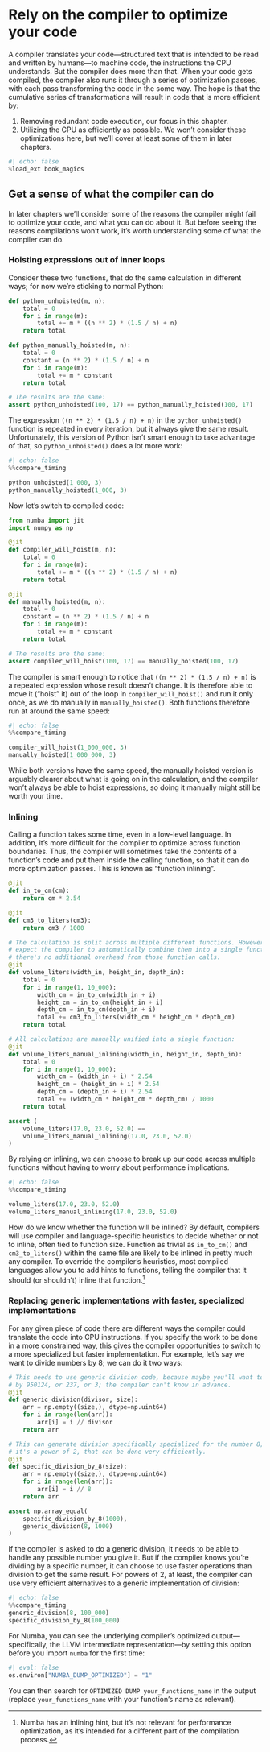 # Rely on the compiler to optimize your code

A compiler translates your code—structured text that is intended to be read and written by humans—to machine code, the instructions the CPU understands.
But the compiler does more than that.
When your code gets compiled, the compiler also runs it through a series of optimization passes, with each pass transforming the code in the some way.
The hope is that the cumulative series of transformations will result in code that is more efficient by:

1. Removing redundant code execution, our focus in this chapter.
2. Utilizing the CPU as efficiently as possible.
   We won't consider these optimizations here, but we'll cover at least some of them in later chapters.

```python
#| echo: false
%load_ext book_magics
```

## Get a sense of what the compiler can do

In later chapters we'll consider some of the reasons the compiler might fail to optimize your code, and what you can do about it.
But before seeing the reasons compilations won't work, it's worth understanding some of what the compiler can do.

### Hoisting expressions out of inner loops

Consider these two functions, that do the same calculation in different ways; for now we're sticking to normal Python:

```python
def python_unhoisted(m, n):
    total = 0
    for i in range(m):
        total += m * ((n ** 2) * (1.5 / n) + n)
    return total

def python_manually_hoisted(m, n):
    total = 0
    constant = (n ** 2) * (1.5 / n) + n
    for i in range(m):
        total += m * constant
    return total

# The results are the same:
assert python_unhoisted(100, 17) == python_manually_hoisted(100, 17)
```

The expression `((n ** 2) * (1.5 / n) + n)` in the `python_unhoisted()` function is repeated in every iteration, but it always give the same result.
Unfortunately, this version of Python isn't smart enough to take advantage of that, so `python_unhoisted()` does a lot more work:

```python
#| echo: false
%%compare_timing

python_unhoisted(1_000, 3)
python_manually_hoisted(1_000, 3)
```

Now let's switch to compiled code:

```python
from numba import jit
import numpy as np

@jit
def compiler_will_hoist(m, n):
    total = 0
    for i in range(m):
        total += m * ((n ** 2) * (1.5 / n) + n)
    return total

@jit
def manually_hoisted(m, n):
    total = 0
    constant = (n ** 2) * (1.5 / n) + n
    for i in range(m):
        total += m * constant
    return total

# The results are the same:
assert compiler_will_hoist(100, 17) == manually_hoisted(100, 17)
```

The compiler is smart enough to notice that `((n ** 2) * (1.5 / n) + n)` is a repeated expression whose result doesn't change.
It is therefore able to move it ("hoist" it) out of the loop in `compiler_will_hoist()` and run it only once, as we do manually in `manually_hoisted()`.
Both functions therefore run at around the same speed:

```python
#| echo: false
%%compare_timing

compiler_will_hoist(1_000_000, 3)
manually_hoisted(1_000_000, 3)
```

While both versions have the same speed, the manually hoisted version is arguably clearer about what is going on in the calculation, and the compiler won't always be able to hoist expressions, so doing it manually might still be worth your time.

### Inlining

Calling a function takes some time, even in a low-level language.
In addition, it's more difficult for the compiler to optimize across function boundaries.
Thus, the compiler will sometimes take the contents of a function's code and put them inside the calling function, so that it can do more optimization passes.
This is known as "function inlining".

```python
@jit
def in_to_cm(cm):
    return cm * 2.54

@jit
def cm3_to_liters(cm3):
    return cm3 / 1000

# The calculation is split across multiple different functions. However, we can
# expect the compiler to automatically combine them into a single function, so
# there's no additional overhead from those function calls.
@jit
def volume_liters(width_in, height_in, depth_in):
    total = 0
    for i in range(1, 10_000):
        width_cm = in_to_cm(width_in + i)
        height_cm = in_to_cm(height_in + i)
        depth_cm = in_to_cm(depth_in + i)
        total += cm3_to_liters(width_cm * height_cm * depth_cm)
    return total

# All calculations are manually unified into a single function:
@jit
def volume_liters_manual_inlining(width_in, height_in, depth_in):
    total = 0
    for i in range(1, 10_000):
        width_cm = (width_in + i) * 2.54
        height_cm = (height_in + i) * 2.54
        depth_cm = (depth_in + i) * 2.54
        total += (width_cm * height_cm * depth_cm) / 1000
    return total

assert (
    volume_liters(17.0, 23.0, 52.0) ==
    volume_liters_manual_inlining(17.0, 23.0, 52.0)
)
```

By relying on inlining, we can choose to break up our code across multiple functions without having to worry about performance implications.

```python
#| echo: false
%%compare_timing

volume_liters(17.0, 23.0, 52.0)
volume_liters_manual_inlining(17.0, 23.0, 52.0)
```
How do we know whether the function will be inlined?
By default, compilers will use compiler and language-specific heuristics to decide whether or not to inline, often tied to function size.
Function as trivial as `in_to_cm()` and `cm3_to_liters()` within the same file are likely to be inlined in pretty much any compiler.
To override the compiler's heuristics, most compiled languages allow you to add hints to functions, telling the compiler that it should (or shouldn't) inline that function.[^numba]

[^numba]: Numba has an inlining hint, but it's not relevant for performance optimization, as it's intended for a different part of the compilation process.

### Replacing generic implementations with faster, specialized implementations

For any given piece of code there are different ways the compiler could translate the code into CPU instructions.
If you specify the work to be done in a more constrained way, this gives the compiler opportunities to switch to a more specialized but faster implementation.
For example, let's say we want to divide numbers by 8; we can do it two ways:

```python
# This needs to use generic division code, because maybe you'll want to divide
# by 950124, or 237, or 3; the compiler can't know in advance.
@jit
def generic_division(divisor, size):
    arr = np.empty((size,), dtype=np.uint64)
    for i in range(len(arr)):
        arr[i] = i // divisor
    return arr

# This can generate division specifically specialized for the number 8; because
# it's a power of 2, that can be done very efficiently.
@jit
def specific_division_by_8(size):
    arr = np.empty((size,), dtype=np.uint64)
    for i in range(len(arr)):
        arr[i] = i // 8
    return arr

assert np.array_equal(
    specific_division_by_8(1000),
    generic_division(8, 1000)
)
```

If the compiler is asked to do a generic division, it needs to be able to handle any possible number you give it.
But if the compiler knows you're dividing by a specific number, it can choose to use faster operations than division to get the same result.
For powers of 2, at least, the compiler can use very efficient alternatives to a generic implementation of division:

```python
#| echo: false
%%compare_timing
generic_division(8, 100_000)
specific_division_by_8(100_000)
```

::: {.callout-note}
For Numba, you can see the underlying compiler's optimized output—specifically, the LLVM intermediate representation—by setting this option before you import `numba` for the first time:

```python
#| eval: false
os.environ["NUMBA_DUMP_OPTIMIZED"] = "1"
```

You can then search for `OPTIMIZED DUMP your_functions_name` in the output (replace `your_functions_name` with your function's name as relevant).
:::
